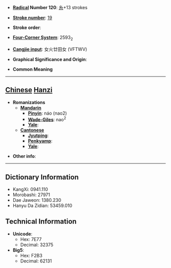 * '''[[Wiktionary:Chinese radical index| Radical]] Number 120''': [[Wiktionary:Chinese radical index 糸|糸]]+13 strokes

* '''[[Wiktionary:Chinese total strokes index|Stroke number]]''': [[Wiktionary:Chinese total strokes index 19|19]]

* '''Stroke order''': 

* '''[[Wiktionary:Chinese four corner index|Four-Corner System]]''': 2593<sub>2</sub>

* '''[[Wiktionary:Chinese Cangjie index|Cangjie input]]''': 女火廿田女 (VFTWV)

* '''Graphical Significance and Origin''': 

* '''Common Meaning'''

----

== [[Chinese]] [[Hanzi]] ==

* '''Romanizations'''
** '''[[Mandarin]]'''
*** '''[[Pinyin]]''': náo (nao2)
*** '''[[Wade-Giles]]''': nao<sup>2</sup>
*** '''[[Yale]]''': 
** '''[[Cantonese]]'''
*** '''[[Jyutping]]''':
*** '''[[Penkyamp]]''': 
*** '''[[Yale]]''': 

* '''Other info''': 

----

== Dictionary Information ==

* KangXi: 0941.110
* Morobashi: 27971
* Dae Jaweon: 1380.230
* Hanyu Da Zidian: 53459.010

== Technical Information ==

* '''Unicode''':
** Hex: 7E77
** Decimal: 32375
* '''Big5''':
** Hex: F2B3
** Decimal: 62131